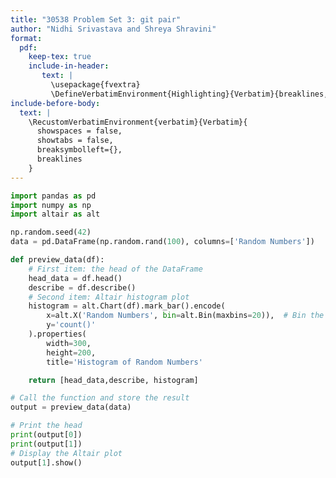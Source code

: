 ```yaml
---
title: "30538 Problem Set 3: git pair"
author: "Nidhi Srivastava and Shreya Shravini"
format: 
  pdf:
    keep-tex: true
    include-in-header: 
       text: |
         \usepackage{fvextra}
         \DefineVerbatimEnvironment{Highlighting}{Verbatim}{breaklines,commandchars=\\\{\}}
include-before-body:
  text: |
    \RecustomVerbatimEnvironment{verbatim}{Verbatim}{
      showspaces = false,
      showtabs = false,
      breaksymbolleft={},
      breaklines
    }
---
```


```python
import pandas as pd
import numpy as np
import altair as alt

np.random.seed(42)
data = pd.DataFrame(np.random.rand(100), columns=['Random Numbers'])

def preview_data(df):
    # First item: the head of the DataFrame
    head_data = df.head()
    describe = df.describe()
    # Second item: Altair histogram plot
    histogram = alt.Chart(df).mark_bar().encode(
        x=alt.X('Random Numbers', bin=alt.Bin(maxbins=20)),  # Bin the data for histogram
        y='count()'
    ).properties(
        width=300,
        height=200,
        title='Histogram of Random Numbers'

    return [head_data,describe, histogram]

# Call the function and store the result
output = preview_data(data)

# Print the head
print(output[0])
print(output[1])
# Display the Altair plot
output[1].show()
```